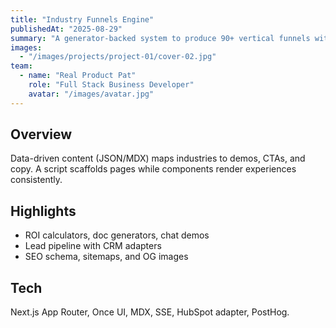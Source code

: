 ```yaml
---
title: "Industry Funnels Engine"
publishedAt: "2025-08-29"
summary: "A generator-backed system to produce 90+ vertical funnels with embedded demos and analytics."
images:
  - "/images/projects/project-01/cover-02.jpg"
team:
  - name: "Real Product Pat"
    role: "Full Stack Business Developer"
    avatar: "/images/avatar.jpg"
---
```


## Overview

Data-driven content (JSON/MDX) maps industries to demos, CTAs, and copy. A script scaffolds pages while components render experiences consistently.

## Highlights

- ROI calculators, doc generators, chat demos
- Lead pipeline with CRM adapters
- SEO schema, sitemaps, and OG images

## Tech

Next.js App Router, Once UI, MDX, SSE, HubSpot adapter, PostHog.

<FunnelCTA label="See Industries" href="/industries" funnel="cta" />

